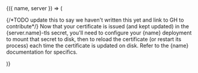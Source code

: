 <DocConfig>
  {({ name, server }) => (
    <p>
      {/*TODO update this to say we haven't written this yet and link to GH to contribute*/}
      Now that your certificate is issued (and kept updated) in the <inlineCode>
        {server.name}-tls
      </inlineCode> secret, you'll need to configure your {name} deployment to mount
      that secret to disk, then to reload the certificate (or restart its process)
      each time the certificate is updated on disk. Refer to the {name} documentation
      for specifics.
    </p>
  )}
</DocConfig>
